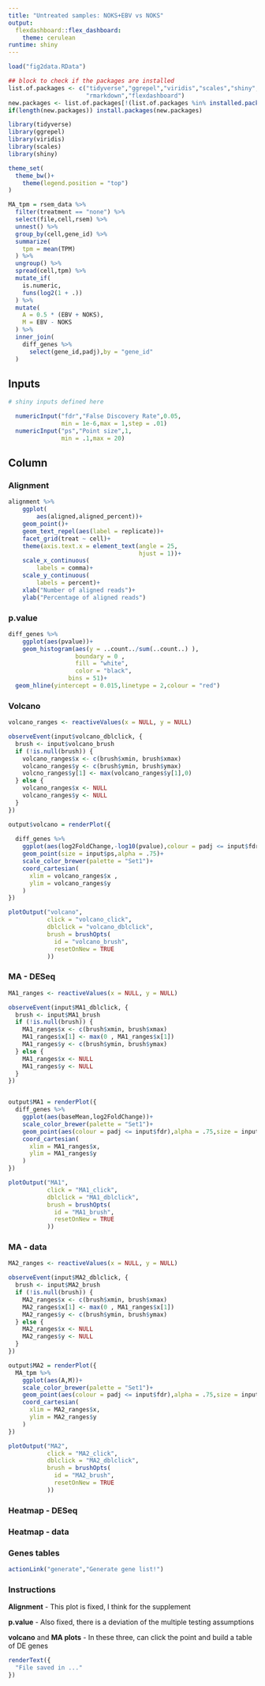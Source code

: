 ```yaml
---
title: "Untreated samples: NOKS+EBV vs NOKS"
output:
  flexdashboard::flex_dashboard:
    theme: cerulean
runtime: shiny
---
```


```r

load("fig2data.RData")

## block to check if the packages are installed
list.of.packages <- c("tidyverse","ggrepel","viridis","scales","shiny",
                      "rmarkdown","flexdashboard")
new.packages <- list.of.packages[!(list.of.packages %in% installed.packages()[,"Package"])]
if(length(new.packages)) install.packages(new.packages)

library(tidyverse)
library(ggrepel)
library(viridis)
library(scales)
library(shiny)

theme_set(
  theme_bw()+
    theme(legend.position = "top")
)

MA_tpm = rsem_data %>% 
  filter(treatment == "none") %>% 
  select(file,cell,rsem) %>% 
  unnest() %>% 
  group_by(cell,gene_id) %>% 
  summarize(
    tpm = mean(TPM)
  ) %>% 
  ungroup() %>% 
  spread(cell,tpm) %>% 
  mutate_if(
    is.numeric,
    funs(log2(1 + .))
  ) %>% 
  mutate(
    A = 0.5 * (EBV + NOKS),
    M = EBV - NOKS
  ) %>% 
  inner_join(
    diff_genes %>% 
      select(gene_id,padj),by = "gene_id"
  )

```
    
Inputs {.sidebar}
-------------------------------------

```r
# shiny inputs defined here

  numericInput("fdr","False Discovery Rate",0.05,
               min = 1e-6,max = 1,step = .01)
  numericInput("ps","Point size",1,
               min = .1,max = 20)
```

   
Column {.tabset}
-------------------------------------
   
### Alignment

```r

alignment %>% 
    ggplot(
        aes(aligned,aligned_percent))+
    geom_point()+
    geom_text_repel(aes(label = replicate))+
    facet_grid(treat ~ cell)+
    theme(axis.text.x = element_text(angle = 25,
                                     hjust = 1))+
    scale_x_continuous(
        labels = comma)+
    scale_y_continuous(
        labels = percent)+
    xlab("Number of aligned reads")+
    ylab("Percentage of aligned reads")
```   

### p.value

```r

diff_genes %>% 
    ggplot(aes(pvalue))+
    geom_histogram(aes(y = ..count../sum(..count..) ),
                   boundary = 0 , 
                   fill = "white",
                   color = "black",
                 bins = 51)+
  geom_hline(yintercept = 0.015,linetype = 2,colour = "red")

```

### Volcano
    
```r

volcano_ranges <- reactiveValues(x = NULL, y = NULL)

observeEvent(input$volcano_dblclick, {
  brush <- input$volcano_brush
  if (!is.null(brush)) {
    volcano_ranges$x <- c(brush$xmin, brush$xmax)
    volcano_ranges$y <- c(brush$ymin, brush$ymax)
    volcno_ranges$y[1] <- max(volcano_ranges$y[1],0)
  } else {
    volcano_ranges$x <- NULL
    volcano_ranges$y <- NULL
  }
})

output$volcano = renderPlot({
  
  diff_genes %>%
    ggplot(aes(log2FoldChange,-log10(pvalue),colour = padj <= input$fdr))+
    geom_point(size = input$ps,alpha = .75)+
    scale_color_brewer(palette = "Set1")+
    coord_cartesian(
      xlim = volcano_ranges$x ,
      ylim = volcano_ranges$y
    )
})

plotOutput("volcano",
           click = "volcano_click",
           dblclick = "volcano_dblclick",
           brush = brushOpts(
             id = "volcano_brush",
             resetOnNew = TRUE
           ))
```

### MA - DESeq

```r

MA1_ranges <- reactiveValues(x = NULL, y = NULL)

observeEvent(input$MA1_dblclick, {
  brush <- input$MA1_brush
  if (!is.null(brush)) {
    MA1_ranges$x <- c(brush$xmin, brush$xmax)
    MA1_ranges$x[1] <- max(0 , MA1_ranges$x[1])
    MA1_ranges$y <- c(brush$ymin, brush$ymax)
  } else {
    MA1_ranges$x <- NULL
    MA1_ranges$y <- NULL
  }
})


output$MA1 = renderPlot({
  diff_genes %>% 
    ggplot(aes(baseMean,log2FoldChange))+
    scale_color_brewer(palette = "Set1")+
    geom_point(aes(colour = padj <= input$fdr),alpha = .75,size = input$ps)+
    coord_cartesian(
      xlim = MA1_ranges$x,
      ylim = MA1_ranges$y
    )
})

plotOutput("MA1",
           click = "MA1_click",
           dblclick = "MA1_dblclick",
           brush = brushOpts(
             id = "MA1_brush",
             resetOnNew = TRUE
           ))

```

### MA - data

```r

MA2_ranges <- reactiveValues(x = NULL, y = NULL)

observeEvent(input$MA2_dblclick, {
  brush <- input$MA2_brush
  if (!is.null(brush)) {
    MA2_ranges$x <- c(brush$xmin, brush$xmax)
    MA2_ranges$x[1] <- max(0 , MA1_ranges$x[1])
    MA2_ranges$y <- c(brush$ymin, brush$ymax)
  } else {
    MA2_ranges$x <- NULL
    MA2_ranges$y <- NULL
  }
})

output$MA2 = renderPlot({
  MA_tpm %>% 
    ggplot(aes(A,M))+
    scale_color_brewer(palette = "Set1")+
    geom_point(aes(colour = padj <= input$fdr),alpha = .75,size = input$ps)+
    coord_cartesian(
      xlim = MA2_ranges$x,
      ylim = MA2_ranges$y
    )
})

plotOutput("MA2",
           click = "MA2_click",
           dblclick = "MA2_dblclick",
           brush = brushOpts(
             id = "MA2_brush",
             resetOnNew = TRUE
           ))


```



### Heatmap - DESeq

### Heatmap - data




### Genes tables

```r
actionLink("generate","Generate gene list!")
```

### Instructions

**Alignment** - This plot is fixed, I think for the supplement

**p.value** - Also fixed, there is a deviation of the multiple testing assumptions

**volcano** and **MA plots** - In these three, can click the point and build a table of DE genes


```r
renderText({
  "File saved in ..."
})

```




